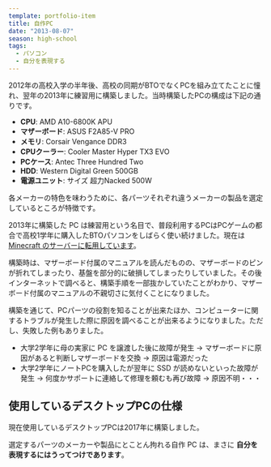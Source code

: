 ```yaml
---
template: portfolio-item
title: 自作PC
date: "2013-08-07"
season: high-school
tags:
  - パソコン
  - 自分を表現する
---
```


2012年の高校入学の半年後、高校の同期がBTOでなくPCを組み立てたことに憧れ、翌年の2013年に練習用に構築しました。当時構築したPCの構成は下記の通りです。

- **CPU**: AMD A10-6800K APU
- **マザーボード**: ASUS F2A85-V PRO
- **メモリ**: Corsair Vengance DDR3
- **CPUクーラー**: Cooler Master Hyper TX3 EVO
- **PCケース**: Antec Three Hundred Two
- **HDD**: Western Digital Green 500GB
- **電源ユニット**: サイズ 超力Nacked 500W

各メーカーの特色を味わうために、各パーツそれぞれ違うメーカーの製品を選定しているところが特徴です。

2013年に構築した PC は練習用という名目で、普段利用するPCはPCゲームの都合で高校1学年に購入したBTOパソコンをしばらく使い続けました。現在は [Minecraft のサーバーに転用しています](minecraft_server)。

構築時は、マザーボード付属のマニュアルを読んだものの、マザーボードのピンが折れてしまったり、基盤を部分的に破損してしまったりしていました。その後インターネットで調べると、構築手順を一部抜かしていたことがわかり、マザーボード付属のマニュアルの不親切さに気付くことになりました。

構築を通じて、PCパーツの役割を知ることが出来たほか、コンピューターに関するトラブルが発生した際に原因を調べることが出来るようになりました。ただし、失敗した例もありました。

- 大学2学年に母の実家に PC を譲渡した後に故障が発生 → マザーボードに原因があると判断しマザーボードを交換 → 原因は電源だった
- 大学2学年にノートPCを購入したが翌年に SSD が読めないといった故障が発生 → 何度かサポートに連絡して修理を頼むも再び故障 → 原因不明・・・

## 使用しているデスクトップPCの仕様

現在使用しているデスクトップPCは2017年に構築しました。

選定するパーツのメーカーや製品にとことん拘れる自作 PC は、まさに **自分を表現するにはうってつけであります**。

<!-- FIXME: Module not found: Error: Can't resolve '../../../../components/JisakuIframe' -->
<JisakuIframe elementId="qbk8hn" id="YUvgFoED2yipZ6sett89Q2" />
